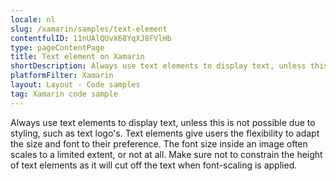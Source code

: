 ```yaml
---
locale: nl
slug: /xamarin/samples/text-element
contentfulID: 11nUAlQUvX68YqXJ8FVlHb
type: pageContentPage
title: Text element on Xamarin
shortDescription: Always use text elements to display text, unless this is not possible due to styling, such as text logo's.
platformFilter: Xamarin
layout: Layout - Code samples
tag: Xamarin code sample
---
```


Always use text elements to display text, unless this is not possible due to styling, such as text logo's. Text elements give users the flexibility to adapt the size and font to their preference. The font size inside an image often scales to a limited extent, or not at all. Make sure not to constrain the height of text elements as it will cut off the text when font-scaling is applied.

<CodeSample id="text-element" locale="nl" platform="xamarin"/>